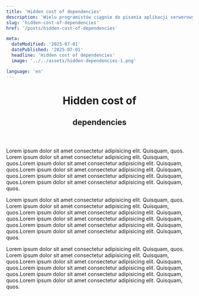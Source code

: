 ```yaml
---
title: 'Hidden cost of dependencies'
description: 'Wielu programistów ciągnie do pisania aplikacji serwerowych w Node.js z'
slug: 'hidden-cost-of-dependencies'
href: '/posts/hidden-cost-of-dependencies'

meta:
  dateModified: '2025-07-01'
  datePublished: '2025-07-01'
  headline: 'Hidden cost of dependencies'
  image: '../../assets/hidden-dependencies-1.png'

language: 'en'
---
```



<header className="text-theme-black dark:text-theme-white not-prose font-black">
  <h1 className="text-6xl uppercase">Hidden cost of</h1>
  <h2 className="devmint-title text-5xl uppercase sm:text-6xl md:text-8xl">dependencies</h2>
</header>

Lorem ipsum dolor sit amet consectetur adipisicing elit. Quisquam, quos. Lorem ipsum dolor sit amet consectetur adipisicing
elit. Quisquam, quos.Lorem ipsum dolor sit amet consectetur adipisicing elit. Quisquam, quos.Lorem ipsum dolor sit amet
consectetur adipisicing elit. Quisquam, quos.Lorem ipsum dolor sit amet consectetur adipisicing elit. Quisquam, quos.Lorem ipsum
dolor sit amet consectetur adipisicing elit. Quisquam, quos.

<Picture
  src={image1}
  alt="Hidden cost of dependencies"
  title="Everything looks good until you don\'t look behind the wall"
  loading="eager"
/>

Lorem ipsum dolor sit amet consectetur adipisicing elit. Quisquam, quos. Lorem ipsum dolor sit amet consectetur adipisicing
elit. Quisquam, quos.Lorem ipsum dolor sit amet consectetur adipisicing elit. Quisquam, quos.Lorem ipsum dolor sit amet
consectetur adipisicing elit. Quisquam, quos.Lorem ipsum dolor sit amet consectetur adipisicing elit. Quisquam, quos.Lorem ipsum
dolor sit amet consectetur adipisicing elit. Quisquam, quos.

<Picture src={image2} alt="Hidden cost of dependencies" loading="eager" />

Lorem ipsum dolor sit amet consectetur adipisicing elit. Quisquam, quos. Lorem ipsum dolor sit amet consectetur adipisicing
elit. Quisquam, quos.Lorem ipsum dolor sit amet consectetur adipisicing elit. Quisquam, quos.Lorem ipsum dolor sit amet
consectetur adipisicing elit. Quisquam, quos.Lorem ipsum dolor sit amet consectetur adipisicing elit. Quisquam, quos.Lorem ipsum
dolor sit amet consectetur adipisicing elit. Quisquam, quos.

<Picture src={image3} alt="Hidden cost of dependencies" />
